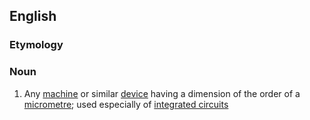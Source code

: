 ==English==

===Etymology===
{{prefix|en|micro|machine}}

===Noun===
{{en-noun}}

# Any [[machine]] or similar [[device]] having a dimension of the order of a [[micrometre]]; used especially of [[integrated circuit]]s